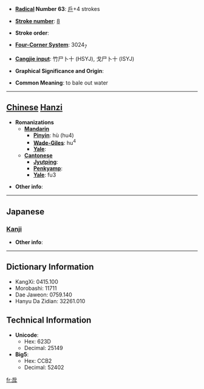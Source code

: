 * '''[[Wiktionary:Chinese radical index| Radical]] Number 63''': [[Wiktionary:Chinese radical index 戶|戶]]+4 strokes

* '''[[Wiktionary:Chinese total strokes index|Stroke number]]''': [[Wiktionary:Chinese total strokes index 8|8]]

* '''Stroke order''': 

* '''[[Wiktionary:Chinese four corner index|Four-Corner System]]''': 3024<sub>7</sub>

* '''[[Wiktionary:Chinese Cangjie index|Cangjie input]]''': 竹尸卜十 (HSYJ), 戈尸卜十 (ISYJ)

* '''Graphical Significance and Origin''': 

* '''Common Meaning''': to bale out water

----

== [[Chinese]] [[Hanzi]] ==

* '''Romanizations'''
** '''[[Mandarin]]'''
*** '''[[Pinyin]]''': hù (hu4)
*** '''[[Wade-Giles]]''': hu<sup>4</sup>
*** '''[[Yale]]''': 
** '''[[Cantonese]]'''
*** '''[[Jyutping]]''':
*** '''[[Penkyamp]]''': 
*** '''[[Yale]]''': fu3

* '''Other info''': 

----

==Japanese==
===[[Kanji]]===
{{kanji|on readings=[[こ]] (ko), [[ご]] (go), [[く]] (ku)|kun readings=[[くむ]] (kumu), [[あかくみ]] (akakumi)}}

* '''Other info''':  

----

== Dictionary Information ==

* KangXi: 0415.100
* Morobashi: 11711
* Dae Jaweon: 0759.140
* Hanyu Da Zidian: 32261.010

== Technical Information ==

* '''Unicode''':
** Hex: 623D
** Decimal: 25149
* '''Big5''':
** Hex: CCB2
** Decimal: 52402

[[fr:戽]]